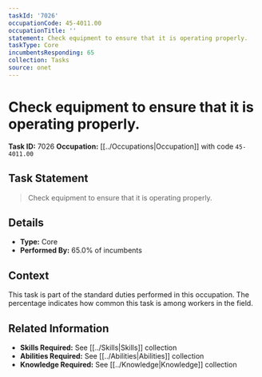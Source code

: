 ```yaml
---
taskId: '7026'
occupationCode: 45-4011.00
occupationTitle: ''
statement: Check equipment to ensure that it is operating properly.
taskType: Core
incumbentsResponding: 65
collection: Tasks
source: onet
---
```

# Check equipment to ensure that it is operating properly.

**Task ID:** 7026
**Occupation:** [[../Occupations|Occupation]] with code `45-4011.00`

## Task Statement

> Check equipment to ensure that it is operating properly.

## Details

- **Type:** Core
- **Performed By:** 65.0% of incumbents

## Context

This task is part of the standard duties performed in this occupation. The percentage indicates how common this task is among workers in the field.

## Related Information

- **Skills Required:** See [[../Skills|Skills]] collection
- **Abilities Required:** See [[../Abilities|Abilities]] collection
- **Knowledge Required:** See [[../Knowledge|Knowledge]] collection
